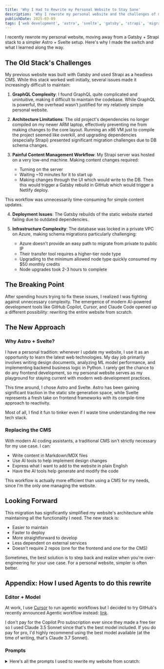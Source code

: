 ```yaml
---
title: 'Why I Had to Rewrite my Personal Website to Stay Sane'
description: 'Why I rewrote my personal website and the challenges of maintaining legacy web stacks'
publishDate: 2025-03-09
tags: ['web development', 'astro', 'svelte', 'gatsby', 'strapi', 'migration']
---
```



I recently rewrote my personal website, moving away from a Gatsby + Strapi stack to a simpler Astro + Svelte setup. Here's why I made the switch and what I learned along the way.

## The Old Stack's Challenges

My previous website was built with Gatsby and used Strapi as a headless CMS. While this stack worked well initially, several issues made it increasingly difficult to maintain:

1. **GraphQL Complexity**: I found GraphQL quite complicated and unintuitive, making it difficult to maintain the codebase. While GraphQL is powerful, the overhead wasn't justified for my relatively simple personal website.

2. **Architecture Limitations**: The old project's dependencies no longer compiled on my newer ARM laptop, effectively preventing me from making changes to the core layout. Running an x86 VM just to compile the project seemed like overkill, and upgrading dependencies (especially Strapi) presented significant migration challenges due to DB schema changes.

3. **Painful Content Management Workflow**: My Strapi server was hosted on a very low-end machine. Making content changes required:

   - Turning on the server
   - Waiting ~10 minutes for it to start up
   - Making changes through the UI which would write to the DB. Then this would trigger a Gatsby rebuild in GitHub which would trigger a Netlify deploy.

This workflow was unnecessarily time-consuming for simple content updates.

4. **Deployment Issues**: The Gatsby rebuilds of the static website started failing due to outdated dependencies.

5. **Infrastructure Complexity**: The database was locked in a private VPC on Azure, making schema migrations particularly challenging:
   - Azure doesn't provide an easy path to migrate from private to public IP
   - Their transfer tool requires a higher-tier node type
   - Upgrading to the minimum allowed node type quickly consumed my $50 monthly credits
   - Node upgrades took 2-3 hours to complete

## The Breaking Point

After spending hours trying to fix these issues, I realized I was fighting against unnecessary complexity. The emergence of modern AI-powered development tools like GitHub Copilot, Cursor, and Claude Code opened up a different possibility: rewriting the entire website from scratch.

## The New Approach

### Why Astro + Svelte?

I have a personal tradition: whenever I update my website, I use it as an opportunity to learn the latest web technologies. My day job primarily involves writing design documents, analyzing ML model performance, and implementing backend business logic in Python. I rarely get the chance to do any frontend development, so my personal website serves as my playground for staying current with modern web development practices.

This time around, I chose Astro and Svelte. Astro has been gaining significant traction in the static site generation space, while Svelte represents a fresh take on frontend frameworks with its compile-time approach to reactivity.

Most of all, I find it fun to tinker even if I waste time understanding the new tech stack.

### Replacing the CMS

With modern AI coding assistants, a traditional CMS isn't strictly necessary for my use case. I can:

- Write content in Markdown/MDX files
- Use AI tools to help implement design changes
- Express what I want to add to the website in plain English
- Have the AI tools help generate and modify the code

This workflow is actually more efficient than using a CMS for my needs, since I'm the only one managing the website.

## Looking Forward

This migration has significantly simplified my website's architecture while maintaining all the functionality I need. The new stack is:

- Easier to maintain
- Faster to deploy
- More straightforward to develop
- Less dependent on external services
- Doesn't require 2 repos (one for the frontend and one for the CMS)

Sometimes, the best solution is to step back and realize when you're over-engineering for your use case. For a personal website, simpler is often better.

## Appendix: How I used Agents to do this rewrite

### Editor + Model

At work, I use [Cursor](https://www.cursor.com/en) to run agentic workflows but I decided to try GitHub's recently announced Agentic workflow instead: [link](https://github.blog/news-insights/product-news/github-copilot-the-agent-awakens/).

I don't pay for the Copilot Pro subscription ever since they made a free tier so I used Claude 3.5 Sonnet since that's the best model included.
If you do pay for pro, I'd highly recommend using the best model available (at the time of writing, that's Claude 3.7 Sonnet).

### Prompts

<details>
<summary>Here's all the prompts I used to rewrite my website from scratch:</summary>

<Chat
  messages={[
    {
      role: 'user',
      content:
        "I want to rewrite my personal website in the Personal-Website folder. It was written with react, gatsby, strapi, and bulma. I'd like to rewrite it with Astro + Svelte + tailwind + MDX (i.e. no CMS).\n\nLet's add the new website into the `website` folder.",
    },
    {
      role: 'assistant',
      content:
        "I'll help you rewrite your website using Astro, Svelte, Tailwind CSS, and MDX. First, let's create a new Astro project in the website folder.",
    },
  ]}
/>

<Chat
  messages={[
    {
      role: 'user',
      content: "Let's use pnpm instead of npm",
    },
    {
      role: 'assistant',
      content:
        "I'll help you create a new Astro project using pnpm. Let's set it up in the website directory.",
    },
  ]}
/>

<Chat
  messages={[
    {
      role: 'user',
      content: "ah also let's use mise to manage tooling",
    },
    {
      role: 'assistant',
      content:
        'I\'ll help you set up `mise` (formerly known as `rtx`) for managing the Node.js version and pnpm for your project. Let\'s create a `.mise.toml` file and then create the Astro project.\n\n```toml\n[tools]\nnode = "20"\npnpm = "latest"\n\n[env]\nNODE_ENV = "development"\n```\n\nMade changes.\n\nNow, let\'s initialize the Astro project with Svelte and Tailwind using pnpm. I\'ll run the create command in the terminal:',
    },
    {
      role: 'user',
      content: 'We should do this within the website folder. Not in the root folder.',
    },
    {
      role: 'assistant',
      content:
        "I'll help you set up the new Astro project in the correct location. Let's first navigate to the website folder and initialize the project.",
    },
  ]}
/>

<Chat
  messages={[
    {
      role: 'user',
      content: 'I fixed mise, please continue.',
    },
    {
      role: 'assistant',
      content:
        "Great! Now that mise is working, let's create a new Astro project in the website directory with Svelte and Tailwind CSS support.",
    },
  ]}
/>

<Chat
  messages={[
    {
      role: 'user',
      content:
        "Let's start with replicating my old website's landing page. It had a profile picture, intro text, links to my socials, and my previous work experience which included Fathom Health (current), Microsoft, Cisco, Viptela, and Purdue.",
    },
    {
      role: 'assistant',
      content:
        "I'll help you recreate your landing page with a modern design using Astro and Svelte. We'll break this down into components:\n\n1. Profile section with picture and intro\n2. Work experience section with company logos\n3. Navigation/social links\n\nLet me analyze your old website structure to ensure we maintain the same content while modernizing the implementation.",
    },
  ]}
/>

<Chat
  messages={[
    {
      role: 'user',
      content: 'I think we should add smooth scrolling to the website.',
    },
    {
      role: 'assistant',
      content:
        "I'll help add smooth scrolling to the website. Since we're using Astro with a mix of static and Svelte components, we'll implement this through CSS to ensure it works consistently across all pages.",
    },
  ]}
/>

<Chat
  messages={[
    {
      role: 'user',
      content:
        "I'd like to add a picture of myself to the landing page. What's the best way to do so? What image format should I upload the picture as? What image size is good enough?",
    },
    {
      role: 'assistant',
      content:
        "Based on modern web practices, here's what I recommend for your profile picture:\n\n1. Format: WebP with JPEG/PNG fallback (WebP offers better compression while maintaining quality)\n2. Recommended size:\n   - Width: 400-600px\n   - Height: proportional to maintain aspect ratio\n   - Resolution: 72dpi is sufficient for web\n3. File size: Aim for under 200KB\n\nLet me help you implement this using Astro's built-in image optimization.",
    },
  ]}
/>

<Chat
  messages={[
    {
      role: 'user',
      content: "Could you please ensure we're following accessibility best practices?",
    },
    {
      role: 'assistant',
      content:
        "I'll help review and enhance the accessibility of your website. Here's what we should focus on:\n\n1. Proper heading hierarchy\n2. ARIA labels where needed\n3. Sufficient color contrast\n4. Keyboard navigation\n5. Screen reader compatibility\n\nLet me scan through your components and make the necessary improvements.",
    },
  ]}
/>

<Chat
  messages={[
    {
      role: 'user',
      content: 'The website needs a dark mode toggle',
    },
    {
      role: 'assistant',
      content:
        "I'll help implement a dark mode toggle using Svelte for state management and Tailwind's dark mode classes. We'll ensure it:\n\n1. Persists user preference in localStorage\n2. Respects system preferences by default\n3. Updates in real-time across all components\n4. Has smooth transitions between modes",
    },
  ]}
/>

<Chat
  messages={[
    {
      role: 'user',
      content:
        'The Astro toolbar says:\n\n"Use the Image component\nThis image could be replaced with the Image component to improve performance."',
    },
    {
      role: 'assistant',
      content:
        "I'll help you optimize the images using Astro's built-in Image component. This will provide:\n\n1. Automatic responsive images\n2. Lazy loading\n3. Proper image dimensions\n4. WebP format with fallbacks\n5. Image optimization on build",
    },
  ]}
/>

<Chat
  messages={[
    {
      role: 'user',
      content:
        'Could you please add linting and formatting via prettier and eslint? If you need to install any libraries, please use pnpm over npm.',
    },
    {
      role: 'assistant',
      content:
        "I'll help set up ESLint and Prettier with the modern flat config format for better maintainability. We'll configure:\n\n1. TypeScript support\n2. Svelte plugin integration\n3. Prettier integration with ESLint\n4. Specific rules for Astro files\n5. Format on save capability",
    },
  ]}
/>

<Chat
  messages={[
    {
      role: 'user',
      content:
        'For projects, get rid of the mise one and replace it with: MediaQ: a easy no-login, no-fuss media queue. Tech: python + flask backend, react + redux frontend. GitHub link: https://github.com/parthsdoshi/MediaQ',
    },
    {
      role: 'assistant',
      content:
        "I'll update the Projects component to replace the mise project with MediaQ, updating the technologies and description to match your specifications.",
    },
  ]}
/>

<Chat
  messages={[
    {
      role: 'user',
      content:
        'Yes please add Fabel: Automatically label and organize downloaded files. Tech: Flask python backend served an embedding model used to embed downloaded files. Frontend application used pywebview (electron equivalent) and react to display files with their organized labels. There was also a helper Chrome extension to track downloads. GitHub: https://github.com/parthsdoshi/fabel',
    },
    {
      role: 'assistant',
      content:
        "I'll add the Fabel project alongside MediaQ in the Projects component, highlighting its use of machine learning for file organization and its multi-component architecture.",
    },
  ]}
/>

<Chat
  messages={[
    {
      role: 'user',
      content: 'Please add reading time to the blog pages.',
    },
    {
      role: 'assistant',
      content:
        "I'll implement a reading time calculator for blog posts. I'll create a utility function that calculates reading time based on word count, and then display it on both the blog index and individual blog post pages.",
    },
  ]}
/>

<Chat
  messages={[
    {
      role: 'user',
      content: 'Could you exclude the appendix section from the calculation?',
    },
    {
      role: 'assistant',
      content:
        "I'll modify the reading time calculator to exclude content after the appendix heading, giving readers a more accurate estimate of the main content's reading time.",
    },
  ]}
/>

<Chat
  messages={[
    {
      role: 'user',
      content:
        "There should be an (i) information icon next to the reading time, it should tell them that the appendix is not included and that we're assuming 200 wpm.",
    },
    {
      role: 'assistant',
      content:
        "I'll add an information icon with a tooltip next to the reading time that explains our calculation method and notes about the appendix exclusion.",
    },
  ]}
/>

</details>
